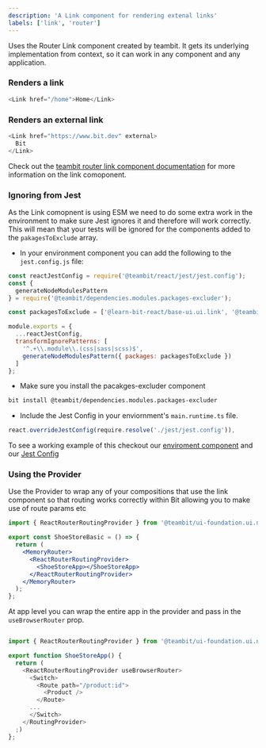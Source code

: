 ```yaml
---
description: 'A Link component for rendering extenal links'
labels: ['link', 'router']
---
```



Uses the Router Link component created by teambit. It gets its underlying implementation from context, so it can work in any component and any application.

### Renders a link

```js live
<Link href="/home">Home</Link>
```

### Renders an external link

```js live
<Link href="https://www.bit.dev" external>
  Bit
</Link>
```

Check out the [teambit router link component documentation](https://bit.dev/teambit/base-react/navigation/link) for more information on the link comoponent.

### Ignoring from Jest

As the Link comopnent is using ESM we need to do some extra work in the environment to make sure Jest ignores it and therefore will work correctly. This will mean that your tests will be ignored for the components added to the `pakagesToExclude` array.

- In your environment component you can add the following to the `jest.config.js` file:

```js
const reactJestConfig = require('@teambit/react/jest/jest.config');
const {
  generateNodeModulesPattern
} = require('@teambit/dependencies.modules.packages-excluder');

const packagesToExclude = ['@learn-bit-react/base-ui.ui.link', '@teambit'];

module.exports = {
  ...reactJestConfig,
  transformIgnorePatterns: [
    '^.+\\.module\\.(css|sass|scss)$',
    generateNodeModulesPattern({ packages: packagesToExclude })
  ]
};
```

- Make sure you install the pacakges-excluder component

```bash
bit install @teambit/dependencies.modules.packages-excluder
```

- Include the Jest Config in your enviornment's `main.runtime.ts` file.

```js
react.overrideJestConfig(require.resolve('./jest/jest.config')),
```

To see a working example of this checkout our [enviroment component](https://bit.dev/learn-bit-react/base-ui/env/learn-bit-react/~code/learn-bit-react.main.runtime.ts) and our [Jest Config](https://bit.dev/learn-bit-react/base-ui/env/learn-bit-react/~code/jest/jest.config.js)

### Using the Provider

Use the Provider to wrap any of your compositions that use the link component so that routing works correctly within Bit allowing you to make use of route params etc

```jsx
import { ReactRouterRoutingProvider } from '@teambit/ui-foundation.ui.navigation.react-router.routing-adapter';

export const ShoeStoreBasic = () => {
  return (
    <MemoryRouter>
      <ReactRouterRoutingProvider>
        <ShoeStoreApp></ShoeStoreApp>
      </ReactRouterRoutingProvider>
    </MemoryRouter>
  );
};
```

At app level you can wrap the entire app in the provider and pass in the `useBrowserRouter` prop.

```js

import { ReactRouterRoutingProvider } from '@teambit/ui-foundation.ui.navigation.react-router.routing-adapter';

export function ShoeStoreApp() {
  return (
    <ReactRouterRoutingProvider useBrowserRouter>
      <Switch>
        <Route path="/product:id">
          <Product />
        </Route>
      ...
      </Switch>
    </RoutingProvider>
  ;)
};
```